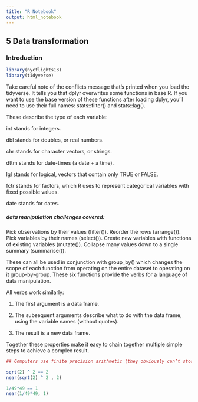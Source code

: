 ```yaml
---
title: "R Notebook"
output: html_notebook
---
```


## 5 Data transformation

###  Introduction

```r
library(nycflights13)
library(tidyverse)

```

Take careful note of the conflicts message that’s printed when you load the tidyverse. It tells you that dplyr overwrites some functions in base R. If you want to use the base version of these functions after loading dplyr, you’ll need to use their full names: stats::filter() and stats::lag().

These describe the type of each variable:

int stands for integers.

dbl stands for doubles, or real numbers.

chr stands for character vectors, or strings.

dttm stands for date-times (a date + a time).

lgl stands for logical, vectors that contain only TRUE or FALSE.

fctr stands for factors, which R uses to represent categorical variables with fixed possible values.

date stands for dates.


#####  data manipulation challenges covered:

Pick observations by their values (filter()).
Reorder the rows (arrange()).
Pick variables by their names (select()).
Create new variables with functions of existing variables (mutate()).
Collapse many values down to a single summary (summarise()).

These can all be used in conjunction with group_by() which changes the scope of each function from operating on the entire dataset to operating on it group-by-group. These six functions provide the verbs for a language of data manipulation.

All verbs work similarly:

1. The first argument is a data frame.

2. The subsequent arguments describe what to do with the data frame, using the variable names (without quotes).

3. The result is a new data frame.

Together these properties make it easy to chain together multiple simple steps to achieve a complex result.

```r
## Computers use finite precision arithmetic (they obviously can’t store an infinite number of digits!) so remember that every number you see is an approximation. Instead of relying on ==, use near() for floating point numbers

sqrt(2) ^ 2 == 2
near(sqrt(2) ^ 2 , 2)

1/49*49 == 1
near(1/49*49, 1)

```







